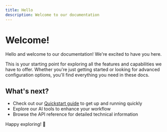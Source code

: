 ```yaml
---
title: Hello
description: Welcome to our documentation
---
```


# Welcome!

Hello and welcome to our documentation! We're excited to have you here.

This is your starting point for exploring all the features and capabilities we have to offer. Whether you're just getting started or looking for advanced configuration options, you'll find everything you need in these docs.

## What's next?

- Check out our [Quickstart guide](/quickstart) to get up and running quickly
- Explore our AI tools to enhance your workflow
- Browse the API reference for detailed technical information

Happy exploring! 🚀